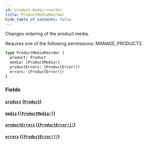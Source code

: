 ```yaml
---
id: product-media-reorder
title: ProductMediaReorder
hide_table_of_contents: false
---
```


Changes ordering of the product media.

Requires one of the following permissions: MANAGE_PRODUCTS.

```graphql
type ProductMediaReorder {
  product: Product
  media: [ProductMedia!]
  productErrors: [ProductError!]!
  errors: [ProductError!]!
}
```

### Fields

#### [`product`](#) ([`Product`](../../../developer/api-reference/objects/product))

#### [`media`](#) ([`[ProductMedia!]`](../../../developer/api-reference/objects/product-media))

#### [`productErrors`](#) ([`[ProductError!]!`](../../../developer/api-reference/objects/product-error))

#### [`errors`](#) ([`[ProductError!]!`](../../../developer/api-reference/objects/product-error))
